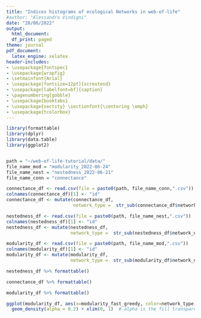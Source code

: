 ```yaml
---
title: "Indices histograms of ecological Networks in web-of-life"
#author: "Alessandro Vindigni"
date: "28/06/2022"
output: 
  html_document:
  df_print: paged
theme: journal
pdf_document: 
  latex_engine: xelatex
header-includes:
- \usepackage{fontspec}
- \usepackage{wrapfig}
- \setmainfont{Arial}
- \usepackage[fontsize=12pt]{scrextend}
- \usepackage[labelfont=bf]{caption}
- \pagenumbering{gobble}
- \usepackage{booktabs}
- \usepackage{sectsty} \sectionfont{\centering \emph}
- \usepackage{tcolorbox}
---
```


  
```r
library(formattable)
library(dplyr)
library(data.table)
library(ggplot2)


path = "~/web-of-life-tutorial/data/"
file_name_mod = "modularity_2022-06-24"
file_name_nest = "nestedness_2022-06-21"
file_name_conn = "connectance"

connectance_df <- read.csv(file = paste0(path, file_name_conn,".csv"))
colnames(connectance_df)[1] <- "id"
connectance_df <- mutate(connectance_df, 
                         network_type =  str_sub(connectance_df$network_name, start = 1L, end = 4L)) 

nestedness_df <- read.csv(file = paste0(path, file_name_nest,".csv"))
colnames(nestedness_df)[1] <- "id"
nestedness_df <- mutate(nestedness_df, 
                        network_type =  str_sub(nestedness_df$network_name, start = 1L, end = 4L)) 

modularity_df <- read.csv(file = paste0(path, file_name_mod,".csv"))
colnames(modularity_df)[1] <- "id"
modularity_df <- mutate(modularity_df, 
                        network_type =  str_sub(modularity_df$network_name, start = 1L, end = 4L)) 

```

```r
nestedness_df %>% formattable()
```

```r
connectance_df %>% formattable()
```

```r
modularity_df %>% formattable()
```

```r

ggplot(modularity_df, aes(x=modularity_fast_greedy, color=network_type, fill=network_type)) +
  geom_density(alpha = 0.2) + xlim(0, 1)  # alpha is the fill transparency
```
